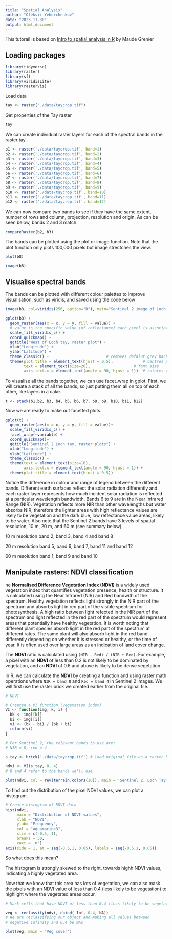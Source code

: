 ---
title: "Spatial Analysis"
author: "Oleksii Yehorchenkov"
date: "2023-11-30"
output: html_document
---

This tutorail is based on [Intro to spatial analysis in R](https://ourcodingclub.github.io/tutorials/spatial/) by Maude Grenier

## Loading packages

```{r results='hide', message=FALSE, warning=FALSE}
library(tidyverse)
library(raster)
library(sf)
library(viridisLite)
library(rasterVis)
```

Load data

```{r}
tay <- raster("./data/taycrop.tif")
```

Get properties of the Tay raster

```{r}
tay
```

We can create individual raster layers for each of the spectral bands in the raster tay.

```{r}
b1 <- raster('./data/taycrop.tif', band=1)
b2 <- raster('./data/taycrop.tif', band=2)
b3 <- raster('./data/taycrop.tif', band=3)
b4 <- raster('./data/taycrop.tif', band=4)
b5 <- raster('./data/taycrop.tif', band=5)
b6 <- raster('./data/taycrop.tif', band=6)
b7 <- raster('./data/taycrop.tif', band=7)
b8 <- raster('./data/taycrop.tif', band=8)
b9 <- raster('./data/taycrop.tif', band=9)
b10 <- raster('./data/taycrop.tif', band=10)
b11 <- raster('./data/taycrop.tif', band=11)
b12 <- raster('./data/taycrop.tif', band=12)

```

We can now compare two bands to see if they have the same extent, number of rows and column, projection, resolution and origin. As can be seen below, bands 2 and 3 match.

```{r}
compareRaster(b2, b3)
```

The bands can be plotted using the plot or image function. Note that the plot function only plots 100,000 pixels but image strectches the view.

```{r}
plot(b8)
```

```{r}
image(b8)
```

## Visualise spectral bands

The bands can be plotted with different colour palettes to improve visualisation, such as viridis, and saved using the code below

```{r}
image(b8, col=viridis(256, option="D"), main="Sentinel 2 image of Loch Tay")
```

```{r}
gplot(b8) +
  geom_raster(aes(x = x, y = y, fill = value)) +
  # value is the specific value (of reflectance) each pixel is associated with
  scale_fill_viridis_c() +
  coord_quickmap() +
  ggtitle("West of Loch tay, raster plot") +
  xlab("Longitude") +
  ylab("Latitude") +
  theme_classic() +   					    # removes defalut grey background
  theme(plot.title = element_text(hjust = 0.5),             # centres plot title
        text = element_text(size=20),		       	    # font size
        axis.text.x = element_text(angle = 90, hjust = 1))  # rotates x axis text
```

To visualise all the bands together, we can use facet_wrap in gplot. First, we will create a stack of all the bands, so just putting them all on top of each other, like layers in a cake.

```{r}
t <- stack(b1,b2, b3, b4, b5, b6, b7, b8, b9, b10, b11, b12)
```

Now we are ready to make out facetted plots.

```{r}
gplot(t) +
  geom_raster(aes(x = x, y = y, fill = value))+
  scale_fill_viridis_c() +
  facet_wrap(~variable) +
  coord_quickmap()+
  ggtitle("Sentinel 2 Loch tay, raster plots") +
  xlab("Longitude") +
  ylab("Latitude") +
  theme_classic() +
  theme(text = element_text(size=10),
        axis.text.x = element_text(angle = 90, hjust = 1)) +
  theme(plot.title = element_text(hjust = 0.5))
```

Notice the difference in colour and range of legend between the different bands. Different earth surfaces reflect the solar radiation differently and each raster layer represents how much incident solar radiation is reflected at a particular wavelength bandwidth. Bands 6 to 9 are in the Near Infrared Range (NIR). Vegetation reflects more NIR than other wavelengths but water absorbs NIR, therefore the lighter areas with high reflectance values are likely to be vegetation and the dark blue, low reflectance value areas, likely to be water. Also note that the Sentinel 2 bands have 3 levels of spatial resolution, 10 m, 20 m, and 60 m (see summary below).

10 m resolution band 2, band 3, band 4 and band 8

20 m resolution band 5, band 6, band 7, band 11 and band 12

60 m resolution band 1, band 9 and band 10

## Manipulate rasters: NDVI classification

he **Normalised Difference Vegetation Index (NDVI)** is a widely used vegetation index that quantifies vegetation presence, health or structure. It is calculated using the Near Infrared (NIR) and Red bandwith of the spectrum. Healthy vegetation reflects light strongly in the NIR part of the spectrum and absorbs light in red part of the visible spectrum for photosynthesis. A high ratio between light refected in the NIR part of the spectrum and light reflected in the red part of the spectrum would represent areas that potentially have healthy vegetation. It is worth noting that different plant species absorb light in the red part of the spectrum at different rates. The same plant will also absorb light in the red band differently depending on whether it is stressed or healthy, or the time of year. It is often used over large areas as an indication of land cover change.

The **NDVI** ratio is calculated using `(NIR - Red) / (NIR + Red)`. For example, a pixel with an **NDVI** of less than 0.2 is not likely to be dominated by vegetation, and an **NDVI** of 0.6 and above is likely to be dense vegetation.

In R, we can calculate the **NDVI** by creating a function and using raster math operations where `NIR = band 8` and `Red = band 4` in Sentinel 2 images. We will first use the raster brick we created earlier from the original file.

```{r}
# NDVI

# Created a VI function (vegetation index)
VI <- function(img, k, i) {
  bk <- img[[k]]
  bi <- img[[i]]
  vi <- (bk - bi) / (bk + bi)
  return(vi)
}

# For Sentinel 2, the relevant bands to use are:
# NIR = 8, red = 4
```

```{r}
s_tay <- brick('./data/taycrop.tif') # load original file as a raster brick

ndvi <- VI(s_tay, 8, 4)
# 8 and 4 refer to the bands we'll use

plot(ndvi, col = rev(terrain.colors(10)), main = 'Sentinel 2, Loch Tay-NDVI')
```

To find out the distribution of the pixel NDVI values, we can plot a histogram.

```{r}
# Create histogram of NDVI data
hist(ndvi,
     main = "Distribution of NDVI values",
     xlab = "NDVI",
     ylab= "Frequency",
     col = "aquamarine3",
     xlim = c(-0.5, 1),
     breaks = 30,
     xaxt = 'n')
axis(side = 1, at = seq(-0.5,1, 0.05), labels = seq(-0.5,1, 0.05))
```

So what does this mean?

The histogram is strongly skewed to the right, towards highh NDVI values, indicating a highly vegetated area.

Now that we know that this area has lots of vegetation, we can also mask the pixels with an NDVI value of less than 0.4 (less likely to be vegetation) to highlight where the vegetated areas occur.

```{r}
# Mask cells that have NDVI of less than 0.4 (less likely to be vegetation)

veg <- reclassify(ndvi, cbind(-Inf, 0.4, NA))
# We are reclassifying our object and making all values between
# negative infinity and 0.4 be NAs

plot(veg, main = 'Veg cover')
```
